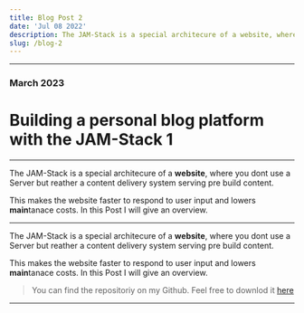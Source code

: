 ```yaml
---
title: Blog Post 2
date: 'Jul 08 2022'
description: The JAM-Stack is a special architecure of a website, where you dont use a Server but reather a content delivery system serving pre build content. This makes the website faster to respond to user input and lowers maintanace costs. In this Post I will give an overview.
slug: /blog-2
---
```


---

### March 2023

# Building a personal blog platform with the JAM-Stack 1

---

The JAM-Stack is a special architecure of a **website**, where you dont use a Server but reather a content delivery system serving pre build content. 

This makes the website faster to respond to user input and lowers **main**tanace costs. In this Post I will give an overview.

---

The JAM-Stack is a special architecure of a **website**, where you dont use a Server but reather a content delivery system serving pre build content. 

This makes the website faster to respond to user input and lowers **main**tanace costs. In this Post I will give an overview.


> You can find the repositoriy on my Github. Feel free to downlod it [here](https://github.com/lassejantsch)

---